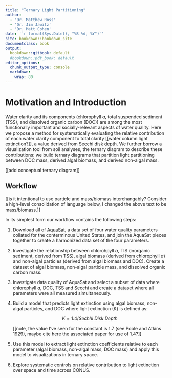 ```yaml
---
title: "Ternary Light Partitioning"
author:
  - "Dr. Matthew Ross"
  - 'Dr. Jim Jawitz'
  - 'Dr. Matt Cohen'
date: '`r format(Sys.Date(), "%B %d, %Y")`'
site: bookdown::bookdown_site
documentclass: book
output:
  bookdown::gitbook: default
  #bookdown::pdf_book: default
editor_options: 
  chunk_output_type: console
  markdown: 
    wrap: 80
---
```


# Motivation and Introduction {.unnumbered}

Water clarity and its components (chlorophyll *a*, total suspended sediment
(TSS), and dissolved organic carbon (DOC)) are among the most functionally
important and socially-relevant aspects of water quality. Here we propose a
method for systematically evaluating the relative contribution of each water
clarity component to total clarity [[water column light extinction?]], a value
derived from Secchi disk depth. We further borrow a visualization tool from soil
analyses, the ternary diagram to describe these contributions: we build ternary
diagrams that partition light partitioning between DOC mass, derived algal
biomass, and derived non-algal mass.

[[add conceptual ternary diagram]]

## Workflow

[[is it intentional to use particle and mass/biomass interchangably? Consider a
high-level consolidation of language below, I changed the above text to be
mass/biomass.]]

In its simplest form our workflow contains the following steps:

1.  Download all of [AquaSat](https://figshare.com/collections/AquaSat/4506140),
    a data set of four water quality parameters collated for the conterminous
    United States, and join the AquaSat pieces together to create a harmonized
    data set of the four parameters.

2.  Investigate the relationship between chlorohpyll *a*, TIS (inorganic
    sediment, derived from TSS), algal biomass (derived from chlorophyll *a*)
    and non-algal particles (derived from algal biomass and DOC). Create a
    dataset of algal biomass, non-algal particle mass, and dissolved organic
    carbon mass.

3.  Investigate data quality of AquaSat and select a subset of data where
    chlorophyll *a*, DOC, TSS and Secchi and create a dataset where all
    parameters were all measured simultaneously.

4.  Build a model that predicts light extinction using algal biomass, non-algal
    particles, and DOC where light extinction (K) is defined as:

    $$
    K = 1.4 / {Sechhi\:Disk\:Depth}
    $$

    [[note, the value I've seen for the constant is 1.7 (see Poole and Atkins
    1929), maybe cite here the associated paper for use of 1.4?]]

5.  Use this model to extract light extinction coefficients relative to each
    parameter (algal biomass, non-algal mass, DOC mass) and apply this model to
    visualizations in ternary space.

6.  Explore systematic controls on relative contribution to light extinction
    over space and time across CONUS.
